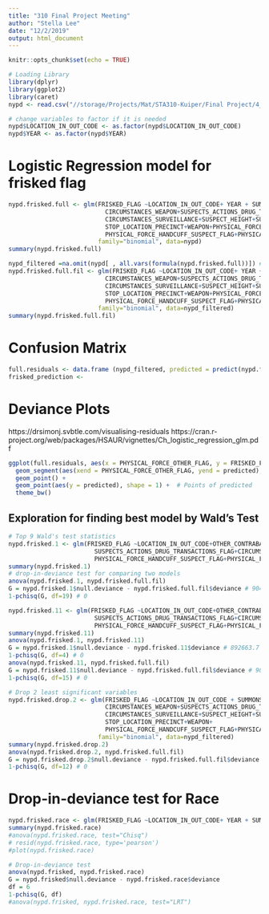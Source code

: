 ```yaml
---
title: "310 Final Project Meeting"
author: "Stella Lee"
date: "12/2/2019"
output: html_document
---
```


```r
knitr::opts_chunk$set(echo = TRUE)
```

```r
# Loading Library
library(dplyr)
library(ggplot2)
library(caret)
nypd <- read.csv("//storage/Projects/Mat/STA310-Kuiper/Final Project/4_LeeKozikJindal_NYPD/FinalData.csv")
```

```r
# change variables to factor if it is needed
nypd$LOCATION_IN_OUT_CODE <- as.factor(nypd$LOCATION_IN_OUT_CODE)
nypd$YEAR <- as.factor(nypd$YEAR)
```

# Logistic Regression model for frisked flag

```r
nypd.frisked.full <- glm(FRISKED_FLAG ~LOCATION_IN_OUT_CODE+ YEAR + SUMMONS_ISSUED_FLAG + OTHER_CONTRABAND_FLAG+
                           CIRCUMSTANCES_WEAPON+SUSPECTS_ACTIONS_DRUG_TRANSACTIONS_FLAG+
                           CIRCUMSTANCES_SURVEILLANCE+SUSPECT_HEIGHT+SUSPECT_SEX+SUSPECT_BODY_BUILD_TYPE+
                           STOP_LOCATION_PRECINCT+WEAPON+PHYSICAL_FORCE_WEAPON_IMPACT_FLAG+
                           PHYSICAL_FORCE_HANDCUFF_SUSPECT_FLAG+PHYSICAL_FORCE_DRAW_POINT_FIREARM_FLAG+ PHYSICAL_FORCE_OTHER_FLAG,
                         family="binomial", data=nypd)
summary(nypd.frisked.full)

nypd_filtered =na.omit(nypd[ , all.vars(formula(nypd.frisked.full))]) # for consistency in drop-in-deviance
nypd.frisked.full.fil <- glm(FRISKED_FLAG ~LOCATION_IN_OUT_CODE+ YEAR + SUMMONS_ISSUED_FLAG + OTHER_CONTRABAND_FLAG+
                           CIRCUMSTANCES_WEAPON+SUSPECTS_ACTIONS_DRUG_TRANSACTIONS_FLAG+
                           CIRCUMSTANCES_SURVEILLANCE+SUSPECT_HEIGHT+SUSPECT_SEX+SUSPECT_BODY_BUILD_TYPE+
                           STOP_LOCATION_PRECINCT+WEAPON+PHYSICAL_FORCE_WEAPON_IMPACT_FLAG+
                           PHYSICAL_FORCE_HANDCUFF_SUSPECT_FLAG+PHYSICAL_FORCE_DRAW_POINT_FIREARM_FLAG+ PHYSICAL_FORCE_OTHER_FLAG,
                         family="binomial", data=nypd_filtered)
summary(nypd.frisked.full.fil)
```

# Confusion Matrix
```r
full.residuals <- data.frame (nypd_filtered, predicted = predict(nypd.frisked.full), res = residuals(nypd.frisked.full, type = "deviance"))
frisked_prediction <- 
```

# Deviance Plots
https://drsimonj.svbtle.com/visualising-residuals
https://cran.r-project.org/web/packages/HSAUR/vignettes/Ch_logistic_regression_glm.pdf
```r

ggplot(full.residuals, aes(x = PHYSICAL_FORCE_OTHER_FLAG, y = FRISKED_FLAG))+
  geom_segment(aes(xend = PHYSICAL_FORCE_OTHER_FLAG, yend = predicted), alpha = .2) +  # Lines 
  geom_point() + 
  geom_point(aes(y = predicted), shape = 1) +  # Points of predicted 
  theme_bw()
```

## Exploration for finding best model by Wald's Test
```r
# Top 9 Wald's test statistics
nypd.frisked.1 <- glm(FRISKED_FLAG ~LOCATION_IN_OUT_CODE+OTHER_CONTRABAND_FLAG+CIRCUMSTANCES_WEAPON+
                        SUSPECTS_ACTIONS_DRUG_TRANSACTIONS_FLAG+CIRCUMSTANCES_SURVEILLANCE+SUSPECT_SEX+WEAPON+
                        PHYSICAL_FORCE_HANDCUFF_SUSPECT_FLAG+PHYSICAL_FORCE_OTHER_FLAG, family="binomial", data=nypd_filtered)
summary(nypd.frisked.1)
# drop-in-deviance test for comparing two models
anova(nypd.frisked.1, nypd.frisked.full.fil)
G = nypd.frisked.1$null.deviance - nypd.frisked.full.fil$deviance # 904100.6
1-pchisq(G, df=19) # 0
```

```r
nypd.frisked.11 <- glm(FRISKED_FLAG ~LOCATION_IN_OUT_CODE+OTHER_CONTRABAND_FLAG+CIRCUMSTANCES_WEAPON+
                        SUSPECTS_ACTIONS_DRUG_TRANSACTIONS_FLAG+CIRCUMSTANCES_SURVEILLANCE+SUSPECT_SEX+SUSPECT_BODY_BUILD_TYPE+WEAPON+
                        PHYSICAL_FORCE_HANDCUFF_SUSPECT_FLAG+PHYSICAL_FORCE_OTHER_FLAG+PHYSICAL_FORCE_DRAW_POINT_FIREARM_FLAG, family="binomial", data=nypd_filtered)
summary(nypd.frisked.11)
anova(nypd.frisked.1, nypd.frisked.11)
G = nypd.frisked.1$null.deviance - nypd.frisked.11$deviance # 892663.7
1-pchisq(G, df=4) # 0
anova(nypd.frisked.11, nypd.frisked.full.fil)
G = nypd.frisked.11$null.deviance - nypd.frisked.full.fil$deviance # 904100.6
1-pchisq(G, df=15) # 0
```

```r
# Drop 2 least significant variables
nypd.frisked.drop.2 <- glm(FRISKED_FLAG ~LOCATION_IN_OUT_CODE + SUMMONS_ISSUED_FLAG + OTHER_CONTRABAND_FLAG+
                           CIRCUMSTANCES_WEAPON+SUSPECTS_ACTIONS_DRUG_TRANSACTIONS_FLAG+
                           CIRCUMSTANCES_SURVEILLANCE+SUSPECT_HEIGHT+SUSPECT_SEX+SUSPECT_BODY_BUILD_TYPE+
                           STOP_LOCATION_PRECINCT+WEAPON+
                           PHYSICAL_FORCE_HANDCUFF_SUSPECT_FLAG+PHYSICAL_FORCE_DRAW_POINT_FIREARM_FLAG+ PHYSICAL_FORCE_OTHER_FLAG,
                         family="binomial", data=nypd_filtered)
summary(nypd.frisked.drop.2)
anova(nypd.frisked.drop.2, nypd.frisked.full.fil)
G = nypd.frisked.drop.2$null.deviance - nypd.frisked.full.fil$deviance # 904100.6
1-pchisq(G, df=12) # 0
```


# Drop-in-deviance test for Race
```r
nypd.frisked.race <- glm(FRISKED_FLAG ~LOCATION_IN_OUT_CODE+ YEAR + SUMMONS_ISSUED_FLAG + OTHER_CONTRABAND_FLAG+CIRCUMSTANCES_WEAPON+SUSPECTS_ACTIONS_DRUG_TRANSACTIONS_FLAG+CIRCUMSTANCES_SURVEILLANCE+SUSPECT_HEIGHT+SUSPECT_SEX+STOP_LOCATION_PRECINCT+WEAPON+PHYSICAL_FORCE_WEAPON_IMPACT_FLAG+PHYSICAL_FORCE_HANDCUFF_SUSPECT_FLAG+ PHYSICAL_FORCE_DRAW_POINT_FIREARM_FLAG+ PHYSICAL_FORCE_OTHER_FLAG + SUSPECT_RACE_DESCRIPTION, family="binomial", data=nypd)
summary(nypd.frisked.race)
#anova(nypd.frisked.race, test="Chisq")
# resid(nypd.frisked.race, type='pearson')
#plot(nypd.frisked.race)
```

```r
# Drop-in-deviance test
anova(nypd.frisked, nypd.frisked.race)
G = nypd.frisked$null.deviance - nypd.frisked.race$deviance
df = 6
1-pchisq(G, df)
#anova(nypd.frisked, nypd.frisked.race, test="LRT")
```
